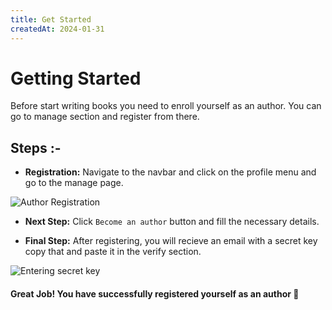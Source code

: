 ```yaml
---
title: Get Started
createdAt: 2024-01-31
---
```


# Getting Started

Before start writing books you need to enroll yourself as an author. You can go to manage section and register from there.

## Steps :-

- **Registration:** Navigate to the navbar and click on the profile menu and go to the manage page.

![Author Registration](/author-reg.png)

- **Next Step:** Click `Become an author` button and fill the necessary details.

- **Final Step:** After registering, you will recieve an email with a secret key copy that and paste it in the verify section.

![Entering secret key](/author-reg-key.png)

#### Great Job! You have successfully registered yourself as an author 🎉
